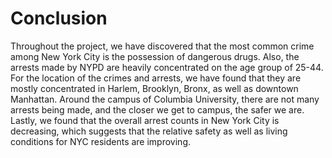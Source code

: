 # Conclusion
Throughout the project, we have discovered that the most common crime among New York City is the possession of dangerous drugs. Also, the arrests made by NYPD are heavily concentrated on the age group of 25-44. For the location of the crimes and arrests, we have found that they are mostly concentrated in Harlem, Brooklyn, Bronx, as well as downtown Manhattan. Around the campus of Columbia University, there are not many arrests being made, and the closer we get to campus, the safer we are.
Lastly, we found that the overall arrest counts in New York City is decreasing, which suggests that the relative safety as well as living conditions for NYC residents are improving. 

